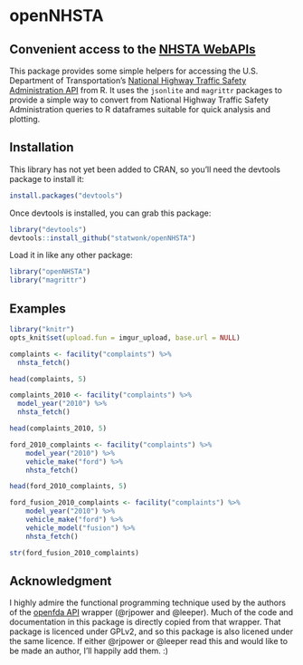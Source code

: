 # openNHSTA
## Convenient access to the [NHSTA WebAPIs](http://www.nhtsa.gov/webapi/Default.aspx?Recalls/API/83)

This package provides some simple helpers for accessing the U.S. Department of Transportation's [National Highway Traffic Safety Administration API](http://www.nhtsa.gov/webapi/Default.aspx?Recalls/API/83) 
from R.  It uses the `jsonlite` and `magrittr` packages to provide a simple way to convert from National Highway Traffic Safety Administration queries to R dataframes suitable for quick analysis and plotting.

## Installation

This library has not yet been added to CRAN, so you'll need the devtools
package to install it:

```R
install.packages("devtools")
````

Once devtools is installed, you can grab this package:

```R
library("devtools")
devtools::install_github("statwonk/openNHSTA")
```

Load it in like any other package:

```r
library("openNHSTA")
library("magrittr")
```

## Examples

```r
library("knitr")
opts_knit$set(upload.fun = imgur_upload, base.url = NULL)
```

```r
complaints <- facility("complaints") %>%
  nhsta_fetch()

head(complaints, 5)
```

```r
complaints_2010 <- facility("complaints") %>%
  model_year("2010") %>%
  nhsta_fetch()

head(complaints_2010, 5)
```

```r
ford_2010_complaints <- facility("complaints") %>%
    model_year("2010") %>%
    vehicle_make("ford") %>%
    nhsta_fetch()

head(ford_2010_complaints, 5)
```


```r
ford_fusion_2010_complaints <- facility("complaints") %>%
    model_year("2010") %>%
    vehicle_make("ford") %>%
    vehicle_model("fusion") %>%
    nhsta_fetch()

str(ford_fusion_2010_complaints)
```

## Acknowledgment
I highly admire the functional programming technique used by the authors of the [openfda API](https://github.com/rOpenHealth/openfda) wrapper (@rjpower and @leeper). Much of the code and documentation in this package is directly copied from that wrapper. That package is licenced under GPLv2, and so this package is also licened under the same licence. If either @rjpower or @leeper read this and would like to be made an author, I'll happily add them. :)
